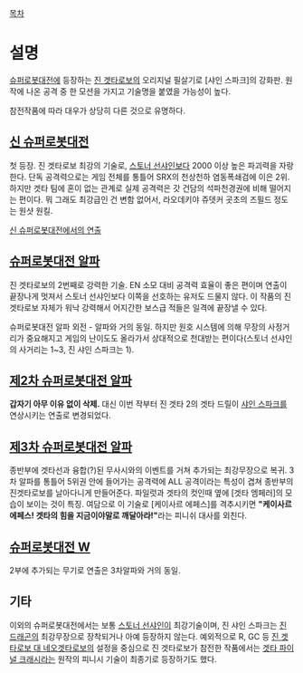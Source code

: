 [[목차]]

= 설명 =

[[슈퍼로봇대전]]에 등장하는 [[진 겟타로보]]의 오리지널 필살기로 [샤인 스파크]의 강화판. 원작에 나온 공격 중 한 모션을 가지고 기술명을 붙였을 가능성이 높다.

참전작품에 따라 대우가 상당히 다른 것으로 유명하다.

== [[신 슈퍼로봇대전]] ==
첫 등장. 진 겟타로보 최강의 기술로, [[스토너 선샤인]]보다 2000 이상 높은 파괴력을 자랑한다. 단독 공격력으로는 게임 전체를 통틀어 SRX의 천상천하 염동폭쇄검에 이은 2위. 하지만 겟타 팀에 혼이 없는 관계로 실제 공격력은 갓 건담의 석파천경권에 비해 떨어지는 편이다. 뭐 그래도 최강급인 건 변함 없어서, 라오데키야 쥬뎃커 곳초의 즈필드 정도는 원샷 원킬.

[http://blog.naver.com/goddoom?Redirect=Log&logNo=70012479325&vid=0 신 슈퍼로봇대전에서의 연출]

== [[슈퍼로봇대전 알파]] ==
진 겟타로보의 2번째로 강력한 기술. EN 소모 대비 공격력 효율이 좋은 편이며 연출이 끝장나게 멋져서 스토너 선샤인보다 이쪽을 선호하는 유저도 드물지 않다. 이 작품의 진 겟타로보 자체가 워낙 강력해서 어지간한 보스급 적들은 일격에 끝장낼 수 있다.

슈퍼로봇대전 알파 외전 - 알파와 거의 동일. 하지만 원호 시스템에 의해 무장의 사정거리가 중요해지고 게임의 난이도도 올라가서 상대적으로 천대받는 편이다(스토너 선샤인의 사거리는 1~3, 진 샤인 스파크는 1).


== [[제2차 슈퍼로봇대전 알파]] ==
'''갑자기 아무 이유 없이 삭제.''' 대신 이번 작부터 진 겟타 2의 겟타 드릴이 [[샤인 스파크]]를 연상시키는 연출로 변경되었다.

== [[제3차 슈퍼로봇대전 알파]] ==
종반부에 겟타선과 융합(?)된 무사시와의 이벤트를 거쳐 추가되는 최강무장으로 복귀. 3차 알파를 통틀어 5위권 안에 들어가는 공격력에 ALL 공격이라는 특성이 겹쳐 종반부의 진겟타로보를 날아다니게 만들어준다. 파일럿과 겟타의 컷인때 옆에 [겟타 엠페러]의 모습이 보이는 것이 특징. 여담으로 이 기술로 [케이사르 에페스]를 격추시키면 '''"케이사르 에페스! 겟타의 힘을 지금이야말로 깨달아라!"'''라는 피니쉬 대사를 외친다.

== [[슈퍼로봇대전 W]] ==
2부에 추가되는 무기로 연출은 3차알파와 거의 동일. 

== 기타 ==
이외의 슈퍼로봇대전에서는 보통 [[스토너 선샤인]]이 최강기술이며, 진 샤인 스파크는 [[진 드래곤]]의 최강무장으로 장착되거나 아예 등장하지 않는다.
예외적으로 R, GC 등 [[진 겟타로보 대 네오겟타로보]]의 설정을 중심으로 진 겟타로보가 참전한 작품에서는 [[겟타 파이널 크래시]]라는 원작의 피니시 기술이 최종기로 등장하기도 했다.
